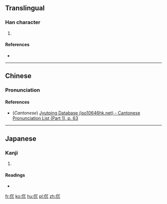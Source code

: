 ==Translingual==

===Han character===
{{Han char|rn=9|rad=人|as=04|sn=6|four=27210|canj=OBHU|ids=⿰亻冗}}

# {{defn|Han|sort=人04}}

====References====
* {{Han ref|kx=0096.100|dkj=00448|dj=0204.050|hdz=10126.070|uh=4F14|ud=20244|bh=C9AF|bd=51631}}

----

==Chinese==
{{zh-forms}}

===Pronunciation===
{{zh-pron
|m=dǎn
|c=dam2
|mc=
|oc=
|ma=
|cat=
}}

====References====
* (''Cantonese'') [http://www.iso10646hk.net/jp/document/download.jsp Jyutping Database (iso10646hk.net) - Cantonese Pronunciation List (Part 1), p. 63]

----

==Japanese==

===Kanji===
{{ja-kanji|grade=|rs=人04}}

# {{defn|lang=ja|sort=人04}}

====Readings====
* {{ja-readings|on=[[しん]] (shin), [[じん]] (jin)|kun=}}

[[fr:伔]]
[[ko:伔]]
[[hu:伔]]
[[pl:伔]]
[[zh:伔]]